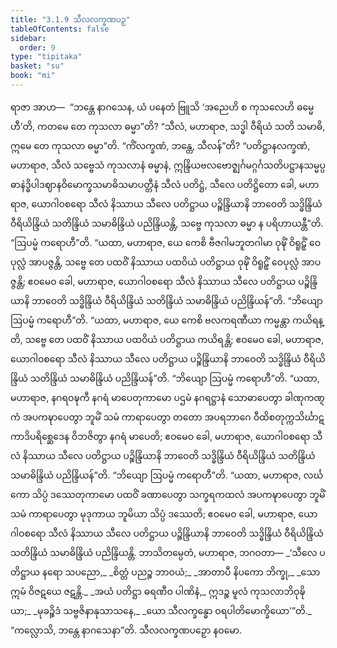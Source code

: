 ```yaml
---
title: "3.1.9 သီလလက္ခဏပဉှ"
tableOfContents: false
sidebar:
  order: 9
type: "tipitaka"
basket: "su"
book: "mi"
---
```



<DynamicBreadcrumb />

<Division number="32" book="mi" e="ch" v="28">

<Paragraph number="133" book="mi">
ရာဇာ အာဟ—  “ဘန္တေ နာဂသေန, ယံ ပနေတံ ဗြူသိ ‘အညေဟိ စ ကုသလေဟိ ဓမ္မေဟီ’တိ, ကတမေ တေ ကုသလာ ဓမ္မာ”တိ? “သီလံ, မဟာရာဇ, သဒ္ဓါ ဝီရိယံ သတိ သမာဓိ, ဣမေ တေ ကုသလာ ဓမ္မာ”တိ. “ကိံလက္ခဏံ, ဘန္တေ, သီလန်”တိ? “ပတိဋ္ဌာနလက္ခဏံ, မဟာရာဇ, သီလံ သဗ္ဗေသံ ကုသလာနံ ဓမ္မာနံ, ဣန္ဒြိယဗလဗောဇ္ဈင်္ဂမဂ္ဂင်္ဂသတိပဋ္ဌာနသမ္မပ္ပဓာနဲဒ္ဓိပါဒဈာနဝိမောက္ခသမာဓိသမာပတ္တီနံ သီလံ ပတိဋ္ဌံ, သီလေ ပတိဋ္ဌိတော ခေါ, မဟာရာဇ, ယောဂါဝစရော သီလံ နိဿာယ သီလေ ပတိဋ္ဌာယ ပဉ္စိန္ဒြိယာနိ ဘာဝေတိ သဒ္ဓိန္ဒြိယံ ဝီရိယိန္ဒြိယံ သတိန္ဒြိယံ သမာဓိန္ဒြိယံ ပညိန္ဒြိယန္တိ, သဗ္ဗေ ကုသလာ ဓမ္မာ န ပရိဟာယန္တီ”တိ.
</Paragraph>

<Paragraph number="134" book="mi">
“ဩပမ္မံ ကရောဟီ”တိ. “ယထာ, မဟာရာဇ, ယေ ကေစိ ဗီဇဂါမဘူတဂါမာ ဝုဍ္ဎိံ ဝိရူဠှိံ ဝေပုလ္လံ အာပဇ္ဇန္တိ, သဗ္ဗေ တေ ပထဝိံ နိဿာယ ပထဝိယံ ပတိဋ္ဌာယ ဝုဍ္ဎိံ ဝိရူဠှိံ ဝေပုလ္လံ အာပဇ္ဇန္တိ; ဧဝမေဝ ခေါ, မဟာရာဇ, ယောဂါဝစရော သီလံ နိဿာယ သီလေ ပတိဋ္ဌာယ ပဉ္စိန္ဒြိယာနိ ဘာဝေတိ သဒ္ဓိန္ဒြိယံ ဝီရိယိန္ဒြိယံ သတိန္ဒြိယံ သမာဓိန္ဒြိယံ ပညိန္ဒြိယန်”တိ.
</Paragraph>

<Paragraph number="135" book="mi">
“ဘိယျော ဩပမ္မံ ကရောဟီ”တိ. “ယထာ, မဟာရာဇ, ယေ ကေစိ ဗလကရဏီယာ ကမ္မန္တာ ကယိရန္တိ, သဗ္ဗေ တေ ပထဝိံ နိဿာယ ပထဝိယံ ပတိဋ္ဌာယ ကယိရန္တိ; ဧဝမေဝ ခေါ, မဟာရာဇ, ယောဂါဝစရော သီလံ နိဿာယ သီလေ ပတိဋ္ဌာယ ပဉ္စိန္ဒြိယာနိ ဘာဝေတိ သဒ္ဓိန္ဒြိယံ ဝီရိယိန္ဒြိယံ သတိန္ဒြိယံ သမာဓိန္ဒြိယံ ပညိန္ဒြိယန်”တိ.
</Paragraph>

<Paragraph number="136" book="mi">
“ဘိယျော ဩပမ္မံ ကရောဟီ”တိ. “ယထာ, မဟာရာဇ, နဂရဝဍ္ဎကီ နဂရံ မာပေတုကာမော ပဌမံ နဂရဋ္ဌာနံ သောဓာပေတွာ ခါဏုကဏ္ဋကံ အပကဍ္ဎာပေတွာ ဘူမိံ သမံ ကာရာပေတွာ တတော အပရဘာဂေ ဝီထိစတုက္ကသိင်္ဃာဋကာဒိပရိစ္ဆေဒေန ဝိဘဇိတွာ နဂရံ မာပေတိ; ဧဝမေဝ ခေါ, မဟာရာဇ, ယောဂါဝစရော သီလံ နိဿာယ သီလေ ပတိဋ္ဌာယ ပဉ္စိန္ဒြိယာနိ ဘာဝေတိ သဒ္ဓိန္ဒြိယံ ဝီရိယိန္ဒြိယံ သတိန္ဒြိယံ သမာဓိန္ဒြိယံ ပညိန္ဒြိယန်”တိ.
</Paragraph>

<Paragraph number="137" book="mi">
“ဘိယျော ဩပမ္မံ ကရောဟီ”တိ. “ယထာ, မဟာရာဇ, လင်္ဃကော သိပ္ပံ ဒဿေတုကာမော ပထဝိံ ခဏာပေတွာ သက္ခရကထလံ အပကဍ္ဎာပေတွာ ဘူမိံ သမံ ကာရာပေတွာ မုဒုကာယ ဘူမိယာ သိပ္ပံ ဒဿေတိ; ဧဝမေဝ ခေါ, မဟာရာဇ, ယောဂါဝစရော သီလံ နိဿာယ သီလေ ပတိဋ္ဌာယ ပဉ္စိန္ဒြိယာနိ ဘာဝေတိ သဒ္ဓိန္ဒြိယံ ဝီရိယိန္ဒြိယံ သတိန္ဒြိယံ သမာဓိန္ဒြိယံ ပညိန္ဒြိယန္တိ. ဘာသိတမ္ပေတံ, မဟာရာဇ, ဘဂဝတာ—
</Paragraph>

<Paragraph number="138" type="verses" book="mi">
_‘သီလေ ပတိဋ္ဌာယ နရော သပညော,_  
_စိတ္တံ ပညဉ္စ ဘာဝယံ;_  
_အာတာပီ နိပကော ဘိက္ခု,_  
_သော ဣမံ ဝိဇဋယေ ဇဋန္တိ._  

</Paragraph>

<Paragraph number="139" type="verses" book="mi">
_အယံ ပတိဋ္ဌာ ဓရဏီဝ ပါဏိနံ,_  
ဣဒဉ္စ မူလံ ကုသလာဘိဝုဍ္ဎိယာ;_  
_မုခဉ္စိဒံ သဗ္ဗဇိနာနုသာသနေ,_  
_ယော သီလက္ခန္ဓော ဝရပါတိမောက္ခိယော’”တိ._  

</Paragraph>

<Paragraph number="140" book="mi">
“ကလ္လောသိ, ဘန္တေ နာဂသေနာ”တိ.

</Paragraph>
</Division>

<Paragraph number="141" type="center" book="mi">
သီလလက္ခဏပဉှော နဝမော.
</Paragraph>